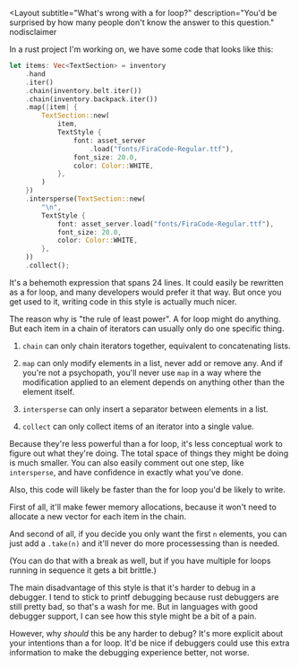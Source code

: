<Layout
  subtitle="What's wrong with a for loop?"
  description="You'd be surprised by how many people don't know the answer to this question."
  nodisclaimer
>

In a rust project I'm working on, we have some code that looks like this:

```rust
let items: Vec<TextSection> = inventory
    .hand
    .iter()
    .chain(inventory.belt.iter())
    .chain(inventory.backpack.iter())
    .map(|item| {
        TextSection::new(
            item,
            TextStyle {
                font: asset_server
                    .load("fonts/FiraCode-Regular.ttf"),
                font_size: 20.0,
                color: Color::WHITE,
            },
        )
    })
    .intersperse(TextSection::new(
        "\n",
        TextStyle {
            font: asset_server.load("fonts/FiraCode-Regular.ttf"),
            font_size: 20.0,
            color: Color::WHITE,
        },
    ))
    .collect();
```

It's a behemoth expression that spans 24 lines. 
It could easily be rewritten as a for loop, and many developers would prefer it that way. 
But once you get used to it, writing code in this style is actually much nicer.

The reason why is "the rule of least power". 
A for loop might do anything.
But each item in a chain of iterators can usually only do one specific thing.

1. `chain` can only chain iterators together, equivalent to concatenating lists.

2. `map` can only modify elements in a list, never add or remove any. 
   And if you're not a psychopath, you'll never use `map` in a way where the modification applied to an element depends on anything other than the element itself.

3. `intersperse` can only insert a separator between elements in a list.

4. `collect` can only collect items of an iterator into a single value.

Because they're less powerful than a for loop, it's less conceptual work to figure out what they're doing.
The total space of things they might be doing is much smaller.
You can also easily comment out one step, like `intersperse`, and have confidence in exactly what you've done.

Also, this code will likely be faster than the for loop you'd be likely to write.

First of all, it'll make fewer memory allocations, because it won't need to allocate a new vector for each item in the chain.

And second of all, if you decide you only want the first `n` elements, you can just add a `.take(n)` and it'll never do more processessing than is needed. 

(You can do that with a break as well, but if you have multiple for loops running in sequence it gets a bit brittle.)

The main disadvantage of this style is that it's harder to debug in a debugger.
I tend to stick to printf debugging because rust debuggers are still pretty bad, so that's a wash for me.
But in languages with good debugger support, I can see how this style might be a bit of a pain.

However, why *should* this be any harder to debug?
It's more explicit about your intentions than a for loop.
It'd be nice if debuggers could use this extra information to make the debugging experience better, not worse.

</Layout>